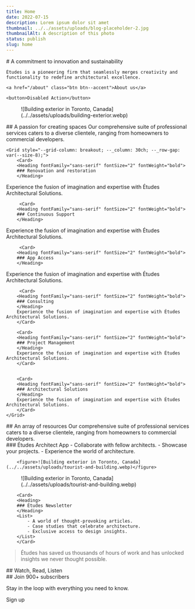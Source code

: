 ```yaml
---
title: Home
date: 2022-07-15
description: Lorem ipsum dolor sit amet
thumbnail: ../../assets/uploads/blog-placeholder-2.jpg
thumbnailAlt: A description of this photo
status: publish
slug: home
---
```



<div class="hero content-grid flow">
    # A commitment to innovation and sustainability
  
    Études is a pioneering firm that seamlessly merges creativity and functionality to redefine architectural excellence.
    
    <a href="/about" class="btn btn--accent">About us</a>

    <button>Disabled Action</button>


<figure class="breakout">![Building exterior in Toronto, Canada](../../assets/uploads/building-exterior.webp)</figure>
</div>


<section class="section flow" style="--_background-color: var(--surface-0); --_padding-block: var(--size-fluid-6); --_flow: var(--size-fluid-5)">

<div class="content-grid flow text--center inline-child--auto" style="--_flow: initial">
    <Heading fontSize="6" textAlign="center">
    ## A passion for creating spaces
    </Heading>
    Our comprehensive suite of professional services caters to a diverse clientele, ranging from homeowners to commercial developers.
</div>



    <Grid style="--grid-column: breakout; --_column: 30ch; --_row-gap: var(--size-8);">
        <Card>
        <Heading fontFamily="sans-serif" fontSize="2" fontWeight="bold">
        ### Renovation and restoration
        </Heading>
Experience the fusion of imagination and expertise with Études Architectural Solutions.
        </Card>
        

         <Card>
        <Heading fontFamily="sans-serif" fontSize="2" fontWeight="bold">
        ### Continuous Support
        </Heading>
Experience the fusion of imagination and expertise with Études Architectural Solutions.
        </Card>

         <Card>
        <Heading fontFamily="sans-serif" fontSize="2" fontWeight="bold">
        ### App Access
        </Heading>
Experience the fusion of imagination and expertise with Études Architectural Solutions.
        </Card>


         <Card>
        <Heading fontFamily="sans-serif" fontSize="2" fontWeight="bold">
        ### Consulting
        </Heading>
        Experience the fusion of imagination and expertise with Études Architectural Solutions.
        </Card>

        <Card>
        <Heading fontFamily="sans-serif" fontSize="2" fontWeight="bold">
        ### Project Management
        </Heading>
        Experience the fusion of imagination and expertise with Études Architectural Solutions.
        </Card>


        <Card>
        <Heading fontFamily="sans-serif" fontSize="2" fontWeight="bold">
        ### Architectural Solutions
        </Heading>
        Experience the fusion of imagination and expertise with Études Architectural Solutions.
        </Card>
    </Grid>

</section>



<section class="section flow" style="--_padding-block: var(--size-fluid-6); --_flow: var(--size-fluid-5)">

<div class="content-grid flow text--center inline-child--auto" style="--_flow: initial">
    <Heading fontSize="6" textAlign="center">
    ## An array of resources
    </Heading>
   Our comprehensive suite of professional services caters to a diverse clientele, ranging from homeowners to commercial developers.
</div>

<Grid style="--grid-column: breakout; --_column-gap: var(--size-fluid-4); --_align-items: center;">
        <Card>
        <Heading>
        ### Études Architect App
        </Heading>
        <List>
            - Collaborate with fellow architects.
            - Showcase your projects.
            - Experience the world of architecture.
        </List>
        </Card>

        <figure>![Building exterior in Toronto, Canada](../../assets/uploads/tourist-and-building.webp)</figure>
  </Grid>
  <Grid style="--grid-column: breakout; --_column-gap: var(--size-fluid-4); --_align-items: center;">
  <figure>![Building exterior in Toronto, Canada](../../assets/uploads/tourist-and-building.webp)</figure>

        <Card>
        <Heading>
        ### Études Newsletter
        </Heading>
        <List>
            - A world of thought-provoking articles.
            - Case studies that celebrate architecture.
            - Exclusive access to design insights.
        </List>
        </Card>
  </Grid>

</section>


<section class="section flow content-grid" style="--_padding-block: var(--size-fluid-6); --_flow: var(--size-fluid-5); --_background-color: var(--brand);">
<Blockquote citeName="Annie Steiner" citeTitle="CEO, Greenprint">
Études has saved us thousands of hours of work and has unlocked insights we never thought possible.
</Blockquote>
</section>

<section class="section flow content-grid" style="--_padding-block: var(--size-fluid-6); --_flow: var(--size-fluid-5);">
<PostList>
## Watch, Read, Listen
</PostList>
</section>

<section class="section flow content-grid" style="--_padding-block: var(--size-fluid-6); --_flow: var(--size-fluid-5);">
<NewsletterSignup>
## Join 900+ subscribers

Stay in the loop with everything you need to know.

<ButtonLink variant="accent" href="#">Sign up</ButtonLink>
</NewsletterSignup>

</section>